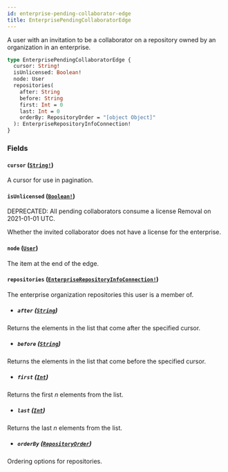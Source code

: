 ```yaml
---
id: enterprise-pending-collaborator-edge
title: EnterprisePendingCollaboratorEdge
---
```


A user with an invitation to be a collaborator on a repository owned by an organization in an enterprise.

```graphql
type EnterprisePendingCollaboratorEdge {
  cursor: String!
  isUnlicensed: Boolean!
  node: User
  repositories(
    after: String
    before: String
    first: Int = 0
    last: Int = 0
    orderBy: RepositoryOrder = "[object Object]"
  ): EnterpriseRepositoryInfoConnection!
}
```

### Fields

#### `cursor` ([`String!`](/docs/api/scalars/string))

A cursor for use in pagination.

#### `isUnlicensed` ([`Boolean!`](/docs/api/scalars/boolean))

<span class="badge badge--warning">DEPRECATED: All pending collaborators consume a license Removal on 2021-01-01 UTC.</span>

Whether the invited collaborator does not have a license for the enterprise.

#### `node` ([`User`](/docs/api/objects/user))

The item at the end of the edge.

#### `repositories` ([`EnterpriseRepositoryInfoConnection!`](/docs/api/objects/enterprise-repository-info-connection))

The enterprise organization repositories this user is a member of.

- ##### `after` ([`String`](/docs/api/scalars/string))

Returns the elements in the list that come after the specified cursor.

- ##### `before` ([`String`](/docs/api/scalars/string))

Returns the elements in the list that come before the specified cursor.

- ##### `first` ([`Int`](/docs/api/scalars/int))

Returns the first _n_ elements from the list.

- ##### `last` ([`Int`](/docs/api/scalars/int))

Returns the last _n_ elements from the list.

- ##### `orderBy` ([`RepositoryOrder`](/docs/api/inputs/repository-order))

Ordering options for repositories.
